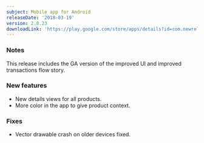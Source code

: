 ```yaml
---
subject: Mobile app for Android
releaseDate: '2018-03-19'
version: 2.8.23
downloadLink: 'https://play.google.com/store/apps/details?id=com.newrelic.rpm&hl=en'
---
```


### Notes

This release includes the GA version of the improved UI and improved transactions flow story.

### New features

* New details views for all products.
* More color in the app to give product context.

### Fixes

* Vector drawable crash on older devices fixed.
